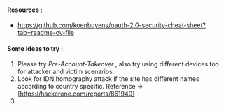 #### Resources :
- https://github.com/koenbuyens/oauth-2.0-security-cheat-sheet?tab=readme-ov-file

#### Some Ideas to try :
1. Please try *Pre-Account-Takeover* , also try using different devices too for attacker and victim scenarios.
2. Look for IDN homography attack if the site has different names according to country specific. Reference => [https://hackerone.com/reports/861940]
3. 